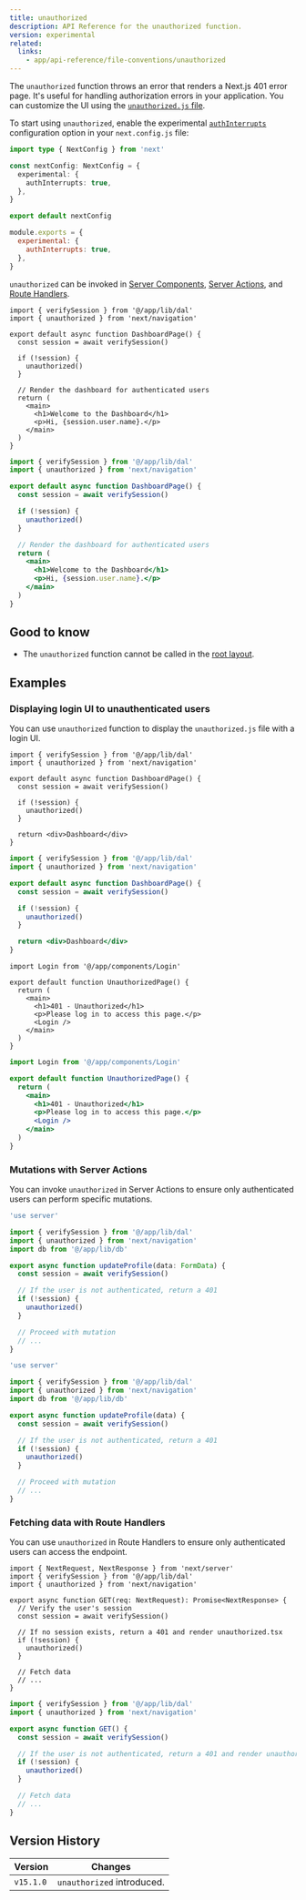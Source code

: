 ```yaml
---
title: unauthorized
description: API Reference for the unauthorized function.
version: experimental
related:
  links:
    - app/api-reference/file-conventions/unauthorized
---
```


The `unauthorized` function throws an error that renders a Next.js 401 error page. It's useful for handling authorization errors in your application. You can customize the UI using the [`unauthorized.js` file](/docs/app/api-reference/file-conventions/unauthorized).

To start using `unauthorized`, enable the experimental [`authInterrupts`](/docs/app/api-reference/config/next-config-js/authInterrupts) configuration option in your `next.config.js` file:

```ts filename="next.config.ts" switcher
import type { NextConfig } from 'next'

const nextConfig: NextConfig = {
  experimental: {
    authInterrupts: true,
  },
}

export default nextConfig
```

```js filename="next.config.js" switcher
module.exports = {
  experimental: {
    authInterrupts: true,
  },
}
```

`unauthorized` can be invoked in [Server Components](/docs/app/getting-started/server-and-client-components), [Server Actions](/docs/app/getting-started/updating-data), and [Route Handlers](/docs/app/building-your-application/routing/route-handlers).

```tsx filename="app/dashboard/page.tsx" switcher
import { verifySession } from '@/app/lib/dal'
import { unauthorized } from 'next/navigation'

export default async function DashboardPage() {
  const session = await verifySession()

  if (!session) {
    unauthorized()
  }

  // Render the dashboard for authenticated users
  return (
    <main>
      <h1>Welcome to the Dashboard</h1>
      <p>Hi, {session.user.name}.</p>
    </main>
  )
}
```

```jsx filename="app/dashboard/page.js" switcher
import { verifySession } from '@/app/lib/dal'
import { unauthorized } from 'next/navigation'

export default async function DashboardPage() {
  const session = await verifySession()

  if (!session) {
    unauthorized()
  }

  // Render the dashboard for authenticated users
  return (
    <main>
      <h1>Welcome to the Dashboard</h1>
      <p>Hi, {session.user.name}.</p>
    </main>
  )
}
```

## Good to know

- The `unauthorized` function cannot be called in the [root layout](/docs/app/api-reference/file-conventions/layout#root-layout).

## Examples

### Displaying login UI to unauthenticated users

You can use `unauthorized` function to display the `unauthorized.js` file with a login UI.

```tsx filename="app/dashboard/page.tsx" switcher
import { verifySession } from '@/app/lib/dal'
import { unauthorized } from 'next/navigation'

export default async function DashboardPage() {
  const session = await verifySession()

  if (!session) {
    unauthorized()
  }

  return <div>Dashboard</div>
}
```

```jsx filename="app/dashboard/page.js" switcher
import { verifySession } from '@/app/lib/dal'
import { unauthorized } from 'next/navigation'

export default async function DashboardPage() {
  const session = await verifySession()

  if (!session) {
    unauthorized()
  }

  return <div>Dashboard</div>
}
```

```tsx filename="app/unauthorized.tsx" switcher
import Login from '@/app/components/Login'

export default function UnauthorizedPage() {
  return (
    <main>
      <h1>401 - Unauthorized</h1>
      <p>Please log in to access this page.</p>
      <Login />
    </main>
  )
}
```

```jsx filename="app/unauthorized.js" switcher
import Login from '@/app/components/Login'

export default function UnauthorizedPage() {
  return (
    <main>
      <h1>401 - Unauthorized</h1>
      <p>Please log in to access this page.</p>
      <Login />
    </main>
  )
}
```

### Mutations with Server Actions

You can invoke `unauthorized` in Server Actions to ensure only authenticated users can perform specific mutations.

```ts filename="app/actions/update-profile.ts" switcher
'use server'

import { verifySession } from '@/app/lib/dal'
import { unauthorized } from 'next/navigation'
import db from '@/app/lib/db'

export async function updateProfile(data: FormData) {
  const session = await verifySession()

  // If the user is not authenticated, return a 401
  if (!session) {
    unauthorized()
  }

  // Proceed with mutation
  // ...
}
```

```js filename="app/actions/update-profile.js" switcher
'use server'

import { verifySession } from '@/app/lib/dal'
import { unauthorized } from 'next/navigation'
import db from '@/app/lib/db'

export async function updateProfile(data) {
  const session = await verifySession()

  // If the user is not authenticated, return a 401
  if (!session) {
    unauthorized()
  }

  // Proceed with mutation
  // ...
}
```

### Fetching data with Route Handlers

You can use `unauthorized` in Route Handlers to ensure only authenticated users can access the endpoint.

```tsx filename="app/api/profile/route.ts" switcher
import { NextRequest, NextResponse } from 'next/server'
import { verifySession } from '@/app/lib/dal'
import { unauthorized } from 'next/navigation'

export async function GET(req: NextRequest): Promise<NextResponse> {
  // Verify the user's session
  const session = await verifySession()

  // If no session exists, return a 401 and render unauthorized.tsx
  if (!session) {
    unauthorized()
  }

  // Fetch data
  // ...
}
```

```jsx filename="app/api/profile/route.js" switcher
import { verifySession } from '@/app/lib/dal'
import { unauthorized } from 'next/navigation'

export async function GET() {
  const session = await verifySession()

  // If the user is not authenticated, return a 401 and render unauthorized.tsx
  if (!session) {
    unauthorized()
  }

  // Fetch data
  // ...
}
```

## Version History

| Version   | Changes                    |
| --------- | -------------------------- |
| `v15.1.0` | `unauthorized` introduced. |
